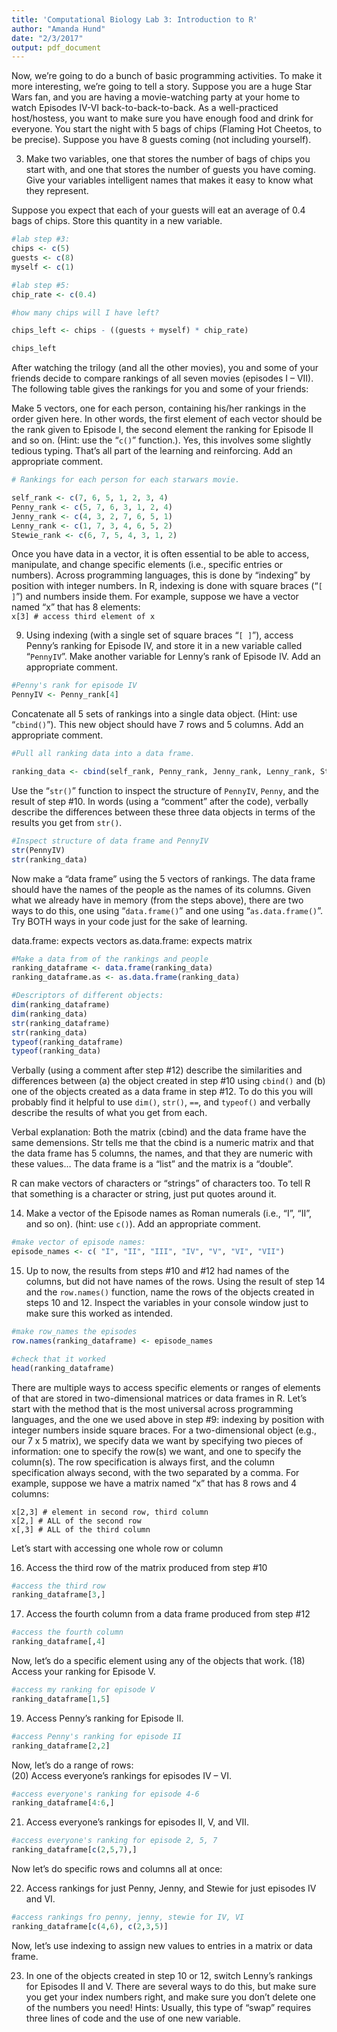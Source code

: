 ```yaml
---
title: 'Computational Biology Lab 3: Introduction to R'
author: "Amanda Hund"
date: "2/3/2017"
output: pdf_document
---
```


Now, we’re going to do a bunch of basic programming activities.  To make it more interesting, we’re going to tell a story.  Suppose you are a huge Star Wars fan, and you are having a movie-watching party at your home to watch Episodes IV-VI back-to-back-to-back.  As a well-practiced host/hostess, you want to make sure you have enough food and drink for everyone. You start the night with 5 bags of chips (Flaming Hot Cheetos, to be precise). Suppose you have 8 guests coming (not including yourself).

(3) Make two variables, one that stores the number of bags of chips you start with, and one that stores the number of guests you have coming. Give your variables intelligent names that makes it easy to know what they represent. 

Suppose you expect that each of your guests will eat an average of 0.4 bags of chips. Store this quantity in a new variable.

```r
#lab step #3:
chips <- c(5)
guests <- c(8)
myself <- c(1)

#lab step #5:
chip_rate <- c(0.4)

#how many chips will I have left? 

chips_left <- chips - ((guests + myself) * chip_rate)

chips_left

```

After watching the trilogy (and all the other movies), you and some of your friends decide to compare rankings of all seven movies (episodes I – VII).  The following table gives the rankings for you and some of your friends:

Make 5 vectors, one for each person, containing his/her rankings in the order given here.  In other words, the first element of each vector should be the rank given to Episode I, the second element the ranking for Episode II  and so on. (Hint: use the “`c()`” function.).  Yes, this involves some slightly tedious typing.  That’s all part of the learning and reinforcing.  Add an appropriate comment.

```r
# Rankings for each person for each starwars movie. 

self_rank <- c(7, 6, 5, 1, 2, 3, 4)
Penny_rank <- c(5, 7, 6, 3, 1, 2, 4)
Jenny_rank <- c(4, 3, 2, 7, 6, 5, 1)
Lenny_rank <- c(1, 7, 3, 4, 6, 5, 2)
Stewie_rank <- c(6, 7, 5, 4, 3, 1, 2)

```
Once you have data in a vector, it is often essential to be able to access, manipulate, and change specific elements (i.e., specific entries or numbers).  Across programming languages, this is done by “indexing” by position with integer numbers.  In R, indexing is done with square braces (“`[ ]`”) and numbers inside them. For example, suppose we have a vector named “x” that has 8 elements:  
`x[3] # access third element of x`

(9) Using indexing (with a single set of square braces “`[ ]`”), access Penny’s ranking for Episode IV, and store it in a new variable called “`PennyIV`”.  Make another variable for Lenny’s rank of Episode IV. Add an appropriate comment. 

```r
#Penny's rank for episode IV
PennyIV <- Penny_rank[4]
```

Concatenate all 5 sets of rankings into a single data object.  (Hint:  use “`cbind()`”).  This new object should have 7 rows and 5 columns. Add an appropriate comment.  

```r
#Pull all ranking data into a data frame. 

ranking_data <- cbind(self_rank, Penny_rank, Jenny_rank, Lenny_rank, Stewie_rank)
```

Use the “`str()`” function to inspect the structure of `PennyIV`, `Penny`, and the result of step #10.  In words (using a “comment” after the code), verbally describe the differences between these three data objects in terms of the results you get from `str()`.

```r
#Inspect structure of data frame and PennyIV
str(PennyIV)
str(ranking_data)
```

Now make a “data frame” using the 5 vectors of rankings.  The data frame should have the names of the people as the names of its columns.  Given what we already have in memory (from the steps above), there are two ways to do this, one using “`data.frame()`” and one using “`as.data.frame()`”.  Try BOTH ways in your code just for the sake of learning.

data.frame: expects vectors
as.data.frame: expects matrix

```r
#Make a data from of the rankings and people
ranking_dataframe <- data.frame(ranking_data)
ranking_dataframe.as <- as.data.frame(ranking_data)

#Descriptors of different objects: 
dim(ranking_dataframe)
dim(ranking_data)
str(ranking_dataframe)
str(ranking_data)
typeof(ranking_dataframe)
typeof(ranking_data)

```

Verbally (using a comment after step #12) describe the similarities and differences between (a) the object created in step #10 using `cbind()` and (b) one of the objects created as a data frame in step #12.   To do this you will probably find it helpful to use `dim()`, `str()`, `==`, and `typeof()` and verbally describe the results of what you get from each.

Verbal explanation: Both the matrix (cbind) and the data frame have the same 
demensions. Str tells me that the cbind is a numeric matrix and that the data frame
has 5 columns, the names, and that they are numeric with these values... 
The data frame is a "list" and the matrix is a "double". 



R can make vectors of characters or “strings” of characters too.  To tell R that something is a character or string, just put quotes around it.   

 
(14) Make a vector of the Episode names as Roman numerals (i.e., “I”, “II”, and so on). (hint: use `c()`).  Add an appropriate comment. 

```r
#make vector of episode names: 
episode_names <- c( "I", "II", "III", "IV", "V", "VI", "VII")
```

(15) Up to now, the results from steps #10 and #12 had names of the columns, but did not have names of the rows.  Using the result of step 14 and the `row.names()` function, name the rows of the objects created in steps 10 and 12.  Inspect the variables in your console window just to make sure this worked as intended.

```r
#make row_names the episodes
row.names(ranking_dataframe) <- episode_names

#check that it worked
head(ranking_dataframe)
```

There are multiple ways to access specific elements or ranges of elements of that are stored in two-dimensional matrices or data frames in R.  Let’s start with the method that is the most universal across programming languages, and the one we used above in step #9: indexing by position with integer numbers inside square braces. For a two-dimensional object (e.g., our 7 x 5 matrix), we specify data we want by specifying two pieces of information: one to specify the row(s) we want, and one to specify the column(s).  The row specification is always first, and the column specification always second, with the two separated by a comma.  For example, suppose we have a matrix named “x” that has 8 rows and 4 columns:

	x[2,3] # element in second row, third column
	x[2,] # ALL of the second row
	x[,3] # ALL of the third column 

Let’s start with accessing one whole row or column  

(16) Access the third row of the matrix produced from step #10

```r
#access the third row
ranking_dataframe[3,]
```

(17) Access the fourth column from a data frame produced from step #12  

```r
#access the fourth column
ranking_dataframe[,4]
```

Now, let’s do a specific element using any of the objects that work.
(18) Access your ranking for Episode V.

```r
#access my ranking for episode V
ranking_dataframe[1,5]
```
19) Access Penny’s ranking for Episode II.

```r
#access Penny's ranking for episode II
ranking_dataframe[2,2]
```

Now, let’s do a range of rows:  
(20) Access everyone’s rankings for episodes IV – VI. 

```r
#access everyone's ranking for episode 4-6
ranking_dataframe[4:6,]
```
(21) Access everyone’s rankings for episodes II, V, and VII.  

```r
#access everyone's ranking for episode 2, 5, 7
ranking_dataframe[c(2,5,7),]
```

Now let’s do specific rows and columns all at once:  

(22) Access rankings for just Penny, Jenny, and Stewie for just episodes IV and VI.

```r
#access rankings fro penny, jenny, stewie for IV, VI
ranking_dataframe[c(4,6), c(2,3,5)]
```

Now, let’s use indexing to assign new values to entries in a matrix or data frame.   

(23) In one of the objects created in step 10 or 12, switch Lenny’s rankings for Episodes II and V.  There are several ways to do this, but make sure you get your index numbers right, and make sure you don’t delete one of the numbers you need!  Hints: Usually, this type of “swap” requires three lines of code and the use of one new variable.